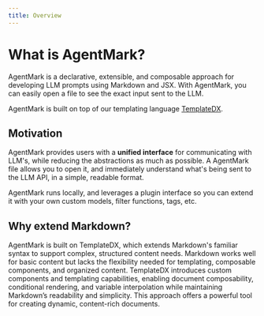 ```yaml
---
title: Overview
---
```


# What is AgentMark?

AgentMark is a declarative, extensible, and composable approach for developing LLM prompts using Markdown and JSX. 
With AgentMark, you can easily open a file to see the exact input sent to the LLM.

AgentMark is built on top of our templating language [TemplateDX](https://github.com/puzzlet-ai/templatedx).

## Motivation

AgentMark provides users with a **unified interface** for communicating with LLM's, while reducing the
abstractions as much as possible. A AgentMark file allows you to open it, and immediately understand what's being sent
to the LLM API, in a simple, readable format. 

AgentMark runs locally, and leverages a plugin interface so you can extend it with your own custom models,
filter functions, tags, etc.

## Why extend Markdown?

AgentMark is built on TemplateDX, which extends Markdown's familiar syntax to support complex, structured content needs. 
Markdown works well for basic content but lacks the flexibility needed for templating, composable components, 
and organized content. TemplateDX introduces custom components and templating capabilities, enabling document composability, 
conditional rendering, and variable interpolation while maintaining Markdown’s readability and simplicity. 
This approach offers a powerful tool for creating dynamic, content-rich documents.